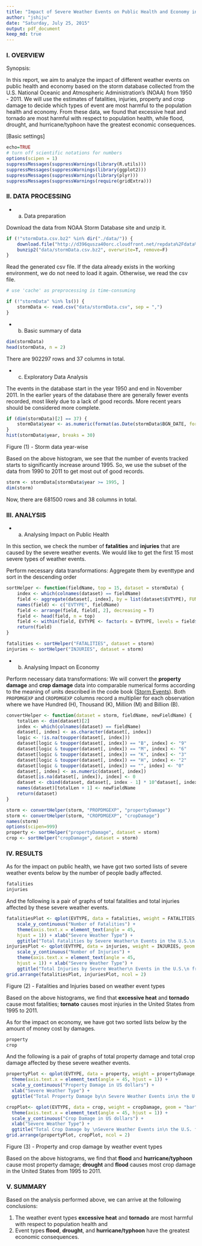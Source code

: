 ```yaml
---
title: "Impact of Severe Weather Events on Public Health and Economy in the United States [Reproducible Research : Project2 ]"
author: "jshiju"
date: "Saturday, July 25, 2015"
output: pdf_document
keep_md: true
---
```



### I. OVERVIEW

Synopsis:

In this report, we aim to analyze the impact of different weather events on public health and economy based on the storm database collected from the U.S. National Oceanic and Atmospheric Administration's (NOAA) from 1950 - 2011. We will use the estimates of fatalities, injuries, property and crop damage to decide which types of event are most harmful to the population health and economy. From these data, we found that excessive heat and tornado are most harmful with respect to population health, while flood, drought, and hurricane/typhoon have the greatest economic consequences.

[Basic settings]

```r

echo=TRUE
# turn off scientific notations for numbers
options(scipen = 1)  
suppressMessages(suppressWarnings(library(R.utils)))
suppressMessages(suppressWarnings(library(ggplot2)))
suppressMessages(suppressWarnings(library(plyr)))
suppressMessages(suppressWarnings(require(gridExtra)))
```

### II. DATA PROCESSING

* (a) Data preparation

Download the data from NOAA Storm Database site and unzip it.
```r

if (!"stormData.csv.bz2" %in% dir("./data/")) {
    download.file("http://d396qusza40orc.cloudfront.net/repdata%2Fdata%2FStormData.csv.bz2", destfile = "data/stormData.csv.bz2")
    bunzip2("data/stormData.csv.bz2", overwrite=T, remove=F)
}

```

Read the generated csv file. If the data already exists in the working environment, we do not need to load it again. Otherwise, we read the csv file.
```r

# use 'cache' as preprocessing is time-consuming

if (!"stormData" %in% ls()) {
    stormData <- read.csv("data/stormData.csv", sep = ",")
}
```


* (b) Basic summary of data

```r

dim(stormData)
head(stormData, n = 2)
```

There are 902297 rows and 37 columns in total.


* (c) Exploratory Data Analysis

The events in the database start in the year 1950 and end in November 2011. In the earlier years of the database there are generally fewer events recorded, most likely due to a lack of good records. More recent years should be considered more complete.


```r
if (dim(stormData)[2] == 37) {
    stormData$year <- as.numeric(format(as.Date(stormData$BGN_DATE, format = "%m/%d/%Y %H:%M:%S"), "%Y"))
}
hist(stormData$year, breaks = 30)
```  
Figure (1) - Storm data year-wise

Based on the above histogram, we see that the number of events tracked starts to significantly increase around 1995. So, we use the subset of the data from 1990 to 2011 to get most out of good records.
```r
storm <- stormData[stormData$year >= 1995, ]
dim(storm)
```
Now, there are 681500 rows and 38 columns in total.


### III. ANALYSIS

* (a) Analysing Impact on Public Health

In this section, we check the number of **fatalities** and **injuries** that are caused by the severe weather events. We would like to get the first 15 most severe types of weather events.

Perform necessary data transformations:
Aggregate them by eventtype and sort in the descending order
```r
sortHelper <- function(fieldName, top = 15, dataset = stormData) {
    index <- which(colnames(dataset) == fieldName)
    field <- aggregate(dataset[, index], by = list(dataset$EVTYPE), FUN = "sum")
    names(field) <- c("EVTYPE", fieldName)
    field <- arrange(field, field[, 2], decreasing = T)
    field <- head(field, n = top)
    field <- within(field, EVTYPE <- factor(x = EVTYPE, levels = field$EVTYPE))
    return(field)
}

fatalities <- sortHelper("FATALITIES", dataset = storm)
injuries <- sortHelper("INJURIES", dataset = storm)
```

* (b) Analysing Impact on Economy

Perform necessary data transformations:
We will convert the **property damage** and **crop damage** data into comparable numerical forms according to the meaning of units described in the code book ([Storm Events](http://ire.org/nicar/database-library/databases/storm-events/)). Both `PROPDMGEXP` and `CROPDMGEXP` columns record a multiplier for each observation where we have Hundred (H), Thousand (K), Million (M) and Billion (B).

```r
convertHelper <- function(dataset = storm, fieldName, newFieldName) {
    totalLen <- dim(dataset)[2]
    index <- which(colnames(dataset) == fieldName)
    dataset[, index] <- as.character(dataset[, index])
    logic <- !is.na(toupper(dataset[, index]))
    dataset[logic & toupper(dataset[, index]) == "B", index] <- "9"
    dataset[logic & toupper(dataset[, index]) == "M", index] <- "6"
    dataset[logic & toupper(dataset[, index]) == "K", index] <- "3"
    dataset[logic & toupper(dataset[, index]) == "H", index] <- "2"
    dataset[logic & toupper(dataset[, index]) == "", index] <- "0"
    dataset[, index] <- as.numeric(dataset[, index])
    dataset[is.na(dataset[, index]), index] <- 0
    dataset <- cbind(dataset, dataset[, index - 1] * 10^dataset[, index])
    names(dataset)[totalLen + 1] <- newFieldName
    return(dataset)
}

storm <- convertHelper(storm, "PROPDMGEXP", "propertyDamage")
storm <- convertHelper(storm, "CROPDMGEXP", "cropDamage")
names(storm)
options(scipen=999)
property <- sortHelper("propertyDamage", dataset = storm)
crop <- sortHelper("cropDamage", dataset = storm)
```

### IV. RESULTS


As for the impact on public health, we have got two sorted lists of severe weather events below by the number of people badly affected.
```r
fatalities
injuries
```
And the following is a pair of graphs of total fatalities and total injuries affected by these severe weather events. 


```r
fatalitiesPlot <- qplot(EVTYPE, data = fatalities, weight = FATALITIES, geom = "bar", binwidth = 1) + 
    scale_y_continuous("Number of Fatalities") + 
    theme(axis.text.x = element_text(angle = 45, 
    hjust = 1)) + xlab("Severe Weather Type") + 
    ggtitle("Total Fatalities by Severe Weather\n Events in the U.S.\n from 1995 - 2011")
injuriesPlot <- qplot(EVTYPE, data = injuries, weight = INJURIES, geom = "bar", binwidth = 1) + 
    scale_y_continuous("Number of Injuries") + 
    theme(axis.text.x = element_text(angle = 45, 
    hjust = 1)) + xlab("Severe Weather Type") + 
    ggtitle("Total Injuries by Severe Weather\n Events in the U.S.\n from 1995 - 2011")
grid.arrange(fatalitiesPlot, injuriesPlot, ncol = 2)
```  
Figure (2) - Fatalities and Injuries based on weather event types

Based on the above histograms, we find that **excessive heat** and **tornado** cause most fatalities; **tornato** causes most injuries in the United States from 1995 to 2011.

As for the impact on economy, we have got two sorted lists below by the amount of money cost by damages.  

```r
property
crop
```
And the following is a pair of graphs of total property damage and total crop damage affected by these severe weather events. 


```r
propertyPlot <- qplot(EVTYPE, data = property, weight = propertyDamage, geom = "bar", binwidth = 1) +
  theme(axis.text.x = element_text(angle = 45, hjust = 1)) + 
  scale_y_continuous("Property Damage in US dollars") +
  xlab("Severe Weather Type") +
  ggtitle("Total Property Damage by\n Severe Weather Events in\n the U.S. from 1995 - 2011")

cropPlot<- qplot(EVTYPE, data = crop, weight = cropDamage, geom = "bar", binwidth = 1) +
  theme(axis.text.x = element_text(angle = 45, hjust = 1)) +
  scale_y_continuous("Crop Damage in US dollars") +
  xlab("Severe Weather Type") + 
  ggtitle("Total Crop Damage by \nSevere Weather Events in\n the U.S. from 1995 - 2011")
grid.arrange(propertyPlot, cropPlot, ncol = 2)
```  
Figure (3) - Property and crop damage by weather event types


Based on the above histograms, we find that **flood** and **hurricane/typhoon** cause most property damage; **drought** and **flood** causes most crop damage in the United States from 1995 to 2011.

### V. SUMMARY

Based on the analysis performed above, we can arrive at the following conclusions:

1. The weather event types **excessive heat** and **tornado** are most harmful with respect to population health and
2. Event types **flood**, **drought**, and **hurricane/typhoon** have the greatest economic consequences.
